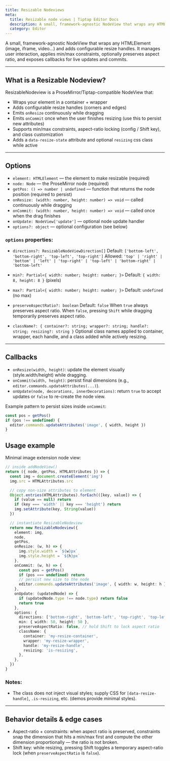 ```yaml
---
title: Resizable Nodeviews
meta:
  title: Resizable node views | Tiptap Editor Docs
  description: A small, framework-agnostic NodeView that wraps any HTMLElement and adds configurable resize handles.
  category: Editor
---
```


A small, framework-agnostic NodeView that wraps any HTMLElement (image, iframe, video…) and adds configurable resize handles. It manages user interaction, applies min/max constraints, optionally preserves aspect ratio, and exposes callbacks for live updates and commits.

---

## What is a Resizable Nodeview?

ResizableNodeview is a ProseMirror/Tiptap-compatible NodeView that:

- Wraps your element in a container + wrapper
- Adds configurable resize handles (corners and edges)
- Emits `onResize` continuously while dragging
- Emits `onCommit` once when the user finishes resizing (use this to persist new attributes)
- Supports min/max constraints, aspect-ratio locking (config / Shift key), and class customization
- Adds a `data-resize-state` attribute and optional `resizing` css class while active

---

## Options

- `element: HTMLElement` — the element to make resizable (required)
- `node: Node` — the ProseMirror node (required)
- `getPos: () => number | undefined` — function that returns the node position (required to persist)
- `onResize: (width: number, height: number) => void` — called continuously while dragging
- `onCommit: (width: number, height: number) => void` — called once when the drag finishes
- `onUpdate: NodeView['update']` — optional node update handler
- `options?: object` — optional configuration (see below)

### `options` properties:

- `directions?: ResizableNodeViewDirection[]`
  Default: `['bottom-left', 'bottom-right', 'top-left', 'top-right']`
  Allowed: `'top' | 'right' | 'bottom' | 'left' | 'top-right' | 'top-left' | 'bottom-right' | 'bottom-left'`

- `min?: Partial<{ width: number; height: number; }>`
  Default: `{ width: 8, height: 8 }` (pixels)

- `max?: Partial<{ width: number; height: number; }>`
  Default: `undefined` (no max)

- `preserveAspectRatio?: boolean`
  Default: `false`
  When `true` always preserves aspect ratio. When `false`, pressing `Shift` while dragging temporarily preserves aspect ratio.

- `className?: { container?: string; wrapper?: string; handle?: string; resizing?: string }`
  Optional class names applied to container, wrapper, each handle, and a class added while actively resizing.

---

## Callbacks

- `onResize(width, height)`: update the element visually (style.width/height) while dragging.
- `onCommit(width, height)`: persist final dimensions (e.g., `editor.commands.updateAttributes(...)`).
- `onUpdate(node, decorations, innerDecorations)`: return `true` to accept updates or `false` to re-create the node view.

Example pattern to persist sizes inside `onCommit`:

```ts
const pos = getPos()
if (pos !== undefined) {
  editor.commands.updateAttributes('image', { width, height })
}
```

## Usage example

Minimal image extension node view:

```ts
// inside addNodeView()
return ({ node, getPos, HTMLAttributes }) => {
  const img = document.createElement('img')
  img.src = HTMLAttributes.src

  // copy non-size attributes to element
  Object.entries(HTMLAttributes).forEach(([key, value]) => {
    if (value == null) return
    if (key === 'width' || key === 'height') return
    img.setAttribute(key, String(value))
  })

  // instantiate ResizableNodeview
  return new ResizableNodeview({
    element: img,
    node,
    getPos,
    onResize: (w, h) => {
      img.style.width = `${w}px`
      img.style.height = `${h}px`
    },
    onCommit: (w, h) => {
      const pos = getPos()
      if (pos === undefined) return
      // persist new size to the node
      editor.commands.updateAttributes('image', { width: w, height: h })
    },
    onUpdate: (updatedNode) => {
      if (updatedNode.type !== node.type) return false
      return true
    },
    options: {
      directions: ['bottom-right', 'bottom-left', 'top-right', 'top-left'],
      min: { width: 50, height: 50 },
      preserveAspectRatio: false, // hold Shift to lock aspect ratio
      className: {
        container: 'my-resize-container',
        wrapper: 'my-resize-wrapper',
        handle: 'my-resize-handle',
        resizing: 'is-resizing',
      },
    },
  })
}
```

### Notes:

- The class does not inject visual styles; supply CSS for `[data-resize-handle]`, `.is-resizing`, etc. (demos provide minimal styles).

---

## Behavior details & edge cases

- Aspect-ratio + constraints: when aspect ratio is preserved, constraints snap the dimension that hits a min/max first and compute the other dimension proportionally — the ratio is not broken.
- Shift key: while resizing, pressing Shift toggles a temporary aspect-ratio lock (when `preserveAspectRatio` is `false`).
